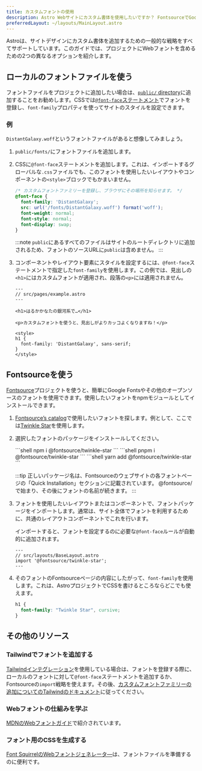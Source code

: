 ```yaml
---
title: カスタムフォントの使用
description: Astro Webサイトにカスタム書体を使用したいですか？ FontsourceでGoogle Fontsを使用するか、お好みのフォントを追加してください。
preferredLayout: ~/layouts/MainLayout.astro
---
```




Astroは、サイトデザインにカスタム書体を追加するための一般的な戦略をすべてサポートしています。このガイドでは、プロジェクトにWebフォントを含めるための2つの異なるオプションを紹介します。

## ローカルのフォントファイルを使う

フォントファイルをプロジェクトに追加したい場合は、[`public/` directory](/ja/core-concepts/project-structure/#public)に追加することをお勧めします。CSSでは[`@font-face`ステートメント](https://developer.mozilla.org/ja/docs/Web/CSS/@font-face)でフォントを登録し、`font-family`プロパティを使ってサイトのスタイルを設定できます。

### 例

`DistantGalaxy.woff`というフォントファイルがあると想像してみましょう。

1. `public/fonts/`にフォントファイルを追加します。

2. CSSに`@font-face`ステートメントを追加します。これは、インポートするグローバルな`.css`ファイルでも、このフォントを使用したいレイアウトやコンポーネントの`<style>`ブロックでもかまいません。

    ```css
    /* カスタムフォントファミリーを登録し、ブラウザにその場所を知らせます。 */
    @font-face {
      font-family: 'DistantGalaxy';
      src: url('/fonts/DistantGalaxy.woff') format('woff');
      font-weight: normal;
      font-style: normal;
      font-display: swap;
    }
    ```

    :::note
    `public`にあるすべてのファイルはサイトのルートディレクトリに追加されるため、フォントのソースURLに`public`は含めません。
    :::

3. コンポーネントやレイアウト要素にスタイルを設定するには、`@font-face`ステートメントで指定した`font-family`を使用します。この例では、見出しの`<h1>`にはカスタムフォントが適用され、段落の`<p>`には適用されません。

    ```astro {10-12}
    ---
    // src/pages/example.astro
    ---

    <h1>はるかかなたの銀河系で…</h1>

    <p>カスタムフォントを使うと、見出しがよりカッコよくなりますね！</p>

    <style>
    h1 {
      font-family: 'DistantGalaxy', sans-serif;
    }
    </style>
    ```

## Fontsourceを使う

[Fontsource](https://fontsource.org/)プロジェクトを使うと、簡単にGoogle Fontsやその他のオープンソースのフォントを使用できます。使用したいフォントをnpmモジュールとしてインストールできます。

1. [Fontsource’s catalog](https://fontsource.org/fonts)で使用したいフォントを探します。例として、ここでは[Twinkle Star](https://fontsource.org/fonts/twinkle-star)を使用します。

2. 選択したフォントのパッケージをインストールしてください。

    <PackageManagerTabs>
      <Fragment slot="npm">
      ```shell
      npm i @fontsource/twinkle-star
      ```
      </Fragment>
      <Fragment slot="pnpm">
      ```shell
      pnpm i @fontsource/twinkle-star
      ```
      </Fragment>
      <Fragment slot="yarn">
      ```shell
      yarn add @fontsource/twinkle-star
      ```
      </Fragment>
    </PackageManagerTabs>

    :::tip
    正しいパッケージ名は、Fontsourceのウェブサイトの各フォントページの「Quick Installation」セクションに記載されています。 @fontsource/で始まり、その後にフォントの名前が続きます。
    :::

3. フォントを使用したいレイアウトまたはコンポーネントで、フォントパッケージをインポートします。通常は、サイト全体でフォントを利用するために、共通のレイアウトコンポーネントでこれを行います。

    インポートすると、フォントを設定するのに必要な`@font-face`ルールが自動的に追加されます。

    ```astro
    ---
    // src/layouts/BaseLayout.astro
    import '@fontsource/twinkle-star';
    ---
    ```

4. そのフォントのFontsourceページの内容にしたがって、`font-family`を使用します。これは、AstroプロジェクトでCSSを書けるところならどこでも使えます。

    ```css
    h1 {
      font-family: "Twinkle Star", cursive;
    }
    ```

## その他のリソース

### Tailwindでフォントを追加する

[Tailwindインテグレーション](/ja/guides/integrations-guide/tailwind/)を使用している場合は、フォントを登録する際に、ローカルのフォントに対して`@font-face`ステートメントを追加するか、Fontsourceの`import`戦略を使えます。その後、[カスタムフォントファミリーの追加についてのTailwindのドキュメント](https://tailwindcss.com/docs/font-family#using-custom-values)に従ってください。

### Webフォントの仕組みを学ぶ

[MDNのWebフォントガイド](https://developer.mozilla.org/ja/docs/Learn/CSS/Styling_text/Web_fonts)で紹介されています。

### フォント用のCSSを生成する

[Font SquirrelのWebフォントジェネレータ―](https://www.fontsquirrel.com/tools/webfont-generator)は、フォントファイルを準備するのに便利です。
